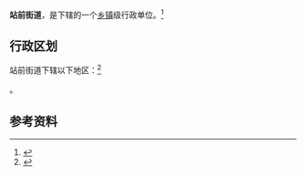 {{中国乡级行政区|36/01/05/001/000}}

'''站前街道'''，是{{PRC admin/fullname|36/01/05/001/000|3}}下辖的一个[[乡镇|乡镇]]级行政单位。<ref>{{PRC admin/ref sgc|{{PRC admin/parent|36/01/05/001/000}}}}</ref>

== 行政区划 ==

站前街道下辖以下地区：<ref>{{PRC admin/ref sgc|36/01/05/001/000}}</ref>

{{PRC admin/children|36/01/05/001/000}}。

== 参考资料 ==

{{reflist}}

{{行政区划小作品}}
{{PRC admin/navcat|36/01/05/001/000}}